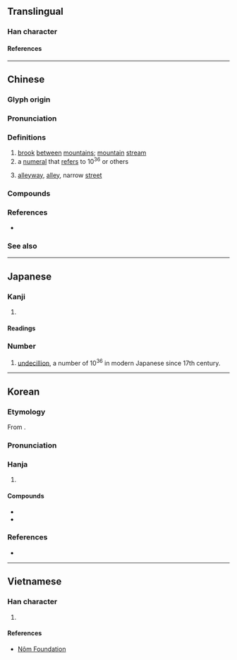 {{also|涧}}
{{character info}}
==Translingual==

===Han character===
{{Han char|rn=85|rad=水|as=12|sn=15|four=37120|canj=EANA|ids=⿰氵間}}

====References====
{{Han ref|kx=0652.321|dj=1060.030|hdz=80024.140|uh=6F97}}

----

==Chinese==
{{zh-forms|s=涧|alt=㵎,𡼥,𡼏,礀,磵,𧯎,𧯑}}

===Glyph origin===
{{Han etym}}
{{Han compound|水|閒|c1=s|c2=p|t1=water|ls=psc}}

===Pronunciation===
{{zh-pron
|m=jiàn
|m-s=
|c=gaan2,gaan3
|c-t=
|g=
|h=pfs=kiên
|j=
|mb=
|md=
|mn=kàn
|mn-t=
|w=
|x=
|mc=y
|oc=y
|cat=n,num
}}

===Definitions===
{{zh-hanzi}}

# [[brook]] [[between]] [[mountain]]s; [[mountain]] [[stream]]
# a [[numeral]] that [[refer]]s to 10<sup>36</sup> or others
# {{lb|zh|historical|Min Nan}} [[alleyway]], [[alley]], narrow [[street]]

===Compounds===
{{zh-der|山澗|林慚澗愧|桑澗|深澗|清澗|溝澗|溪澗|澗口|澗壑|澗池|澗溝|西澗|餐松飲澗|泗澗溝:[[Sijiangou]]}}

===References===
* {{R:yue:Hanzi}}

===See also===
{{zh-numerals-10^4}}

{{cln|zh|numeral symbols|numerals}}

----

==Japanese==

===Kanji===
{{ja-kanji|grade=|rs=水12}}

# {{rfdef|ja|sort=水12}}

====Readings====
{{ja-readings
|goon=けん
|kanon=かん
|kun=たに-, たにみず-
|nanori=ま
}}

===Number===
{{ja-pos|numeral symbol|かん}}

# [[undecillion]], a number of 10<sup>36</sup> in modern Japanese since 17th century.

----

==Korean==

===Etymology===
From {{der|ko|ltc|-}} {{ltc-l|澗}}. {{hanja-hunmong|간〯|kǎn|地理#상04B}}

===Pronunciation===
{{ko-hanja-pron|간|l=y}}

===Hanja===
{{ko-hanja-search}}
{{ko-hanja|[[산골]] [[물]]|간}}

# {{hanja form of|간|[[mountain]] [[stream]]}}

====Compounds====
{{der-top|Compounds}}
* {{ko-l|계간|溪澗}}
* {{ko-l|벽간|碧澗}}
{{der-bottom}}

===References===
* {{R:hanjadoc|6415}}

----

==Vietnamese==

===Han character===
{{vi-readings|rs=水12|reading=giản}}

# {{rfdef|vi|sort=水12}}

====References====
* [http://nomfoundation.org/common/nom_details.php?codepoint=6f97&img=1 Nôm Foundation]

{{cln|vi|Han tu}}